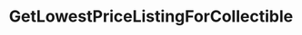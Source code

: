 ---
title: GetLowestPriceListingForCollectible
openapi: ./sequence-marketplace.json post /rpc/Marketplace/GetLowestPriceListingForCollectible
---